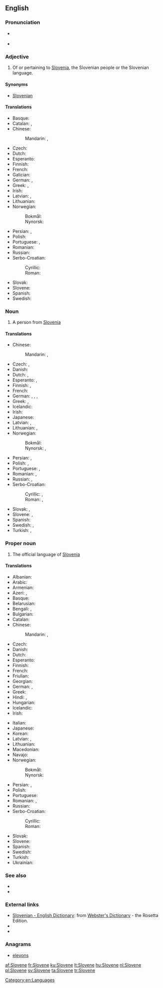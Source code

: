 {{also|slovene}}
==English==

===Pronunciation===
* {{a|UK}} {{IPA|/ˈslɘʊˌvɪin/}} {{X-SAMPA|/sl@U%vi:n/}}
* {{audio|en-us-Slovene.ogg|Audio (US)}}

===Adjective===
{{en-adj|-}}

# Of or pertaining to [[Slovenia]], the Slovenian people or the Slovenian language.

====Synonyms====
* [[Slovenian]]

====Translations====
{{trans-top|adjective}}
* Basque: {{t-|eu|esloveniar}}
* Catalan: {{t+|ca|eslovè|m}}, {{t-|ca|eslovena|f}}
* Chinese:
*: Mandarin: {{t-|cmn|斯洛文尼亞|alt=斯洛文尼亞的|sc=Hani}}, {{t-|cmn|斯洛文尼亚|tr=Sīluòwénníyà de|alt=斯洛文尼亚的|sc=Hani}}
* Czech: {{t+|cs|slovinský|m}}
* Dutch: {{t+|nl|Sloveens}}
* Esperanto: {{t+|eo|slovena}}
* Finnish: {{t+|fi|slovenialainen}}
* French: {{t+|fr|slovène|m|f}}
* Galician: {{t+|gl|esloveno|m}}
* German: {{t+|de|slowenisch}}, {{t-|de|windisch}}
* Greek: {{t+|el|σλοβενικός|m|tr=slovenikós}}, <!-- non-lemma {t+|el|σλοβενική|f}}, {{t+|el|σλοβενικό|n}} -->
* Irish: {{t-|ga|Slóivéanach}}
* Latvian: {{t-|lv|slovēņu}}, {{t-|lv|slovēnisks}}
* Lithuanian: {{t-|lt|sovėniškas|m}}
* Norwegian:
*: Bokmål: {{t+|nb|slovensk}}
*: Nynorsk: {{t+|nn|slovensk}}
{{trans-mid}}
* Persian: {{t-|fa|اسلوونیایی|tr=esluveniyâyi|sc=fa-Arab}}, {{t-|fa|اسلوونیائی|tr=esluveniyâ'i|sc=fa-Arab}}
* Polish: {{t+|pl|słoweński|m}}
* Portuguese: {{t+|pt|esloveno}}, {{t-|pt|eslovênico}}
* Romanian: {{t-|ro|sloven|m}}
* Russian: {{t+|ru|словенский|tr=slovénskij}}
* Serbo-Croatian:
*: Cyrillic: {{t-|sh|словеначки|m}}
*: Roman: {{t-|sh|slovenački|m}}
* Slovak: {{t-|sk|slovinský|m}}
* Slovene: {{t+|sl|slovenski|alt=slovénski|m}}
* Spanish: {{t+|es|esloveno}}
* Swedish: {{t+|sv|slovensk}}
{{trans-bottom}}

===Noun===
{{en-noun}}

# A person from [[Slovenia]]

====Translations====
{{trans-top|a person}}
* Chinese:
*: Mandarin: {{t-|cmn|斯洛文尼亞人|sc=Hani}}, {{t-|cmn|斯洛文尼亚人|tr=Sīluòwénníyà rén|sc=Hani}}
* Czech: {{t-|cs|Slovinec|m}}, {{t+|cs|Slovinka|f}}
* Danish: {{t-|da|slovener}}
* Dutch: {{t+|nl|Sloveen|m}}, {{t+|nl|Sloveense|f}}
* Esperanto: {{t-|eo|sloveno}}, {{t-|eo|slovenino}} {{qualifier|woman}}
* Finnish: {{t+|fi|sloveeni}}, {{t+|fi|slovenialainen}}
* French: {{t+|fr|Slovène|m|f}}
* German: {{t+|de|Slowene|m}}, {{t+|de|Slowenin|f}}, {{t-|de|Windischer|m}}, {{t-|de|Windische|f}}
* Greek: {{t-|el|Σλοβένος|m|tr=Slovénos|sc=Grek}}, {{t-|el|Σλοβένα|f|tr=Slovéna|sc=Grek}}
* Icelandic: {{t-|is|Slóveni|m}}
* Irish: {{t-|ga|Slóivéanach|m}}
* Japanese: {{t-|ja|スロベニア人|tr=Surobenia-jin|sc=Jpan}}
* Latvian: {{t-|lv|slovēnis|m}}, {{t-|lv|slovēniete|f}}
* Lithuanian: {{t+|lt|slovėnas|m}}, {{t+|lt|slovėnė|f}}
* Norwegian:
*: Bokmål: {{t-|nb|slovener|m}}
*: Nynorsk: {{t+|nn|sloven|m}}, {{t+|nn|slovenar|m}}
{{trans-mid}}
* Persian: {{t-|fa|اسلوونیایی|tr=esluveniyâyi|sc=fa-Arab}}, {{t-|fa|اسلوونیائی|tr=esluveniyâ'i|sc=fa-Arab}}
* Polish: {{t+|pl|Słoweniec|m}}, {{t+|pl|Słowenka|f}}
* Portuguese: {{t+|pt|esloveno|m}}, {{t-|pt|eslovena|f}}
* Romanian: {{t-|ro|sloven|m}}, {{t+|ro|slovenă|f}}
* Russian: {{t+|ru|словенец|m|tr=slovénec}}, {{t+|ru|словенка|f|tr=slovénka}}
* Serbo-Croatian:
*: Cyrillic: {{t-|sh|Словенац|m}}, {{t-|sh|Словенка|f}}
*: Roman: {{t-|sh|Slovenac|m}}, {{t-|sh|Slovenka|f}}
* Slovak: {{t-|sk|Slovinec|m}}, {{t-|sk|Slovinka|f}}
* Slovene: {{t-|sl|Slovenec|alt=Slovénec|m}}, {{t-|sl|Slovenka|alt=Slovénka|f}}
* Spanish: {{t+|es|esloveno|m}}
* Swedish: {{t+|sv|sloven|m}}, {{t+|sv|slovenska|f}}
* Turkish: {{t+|tr|Sloven}}, {{t+|tr|Slovenyalı}}
{{trans-bottom}}

===Proper noun===
{{wikipedia}}
{{en-proper noun}}

# The official language of [[Slovenia]]

====Translations====
{{trans-top|the language}}
* Albanian: {{t-|sq|slloven}}
* Arabic: {{t+|ar|سلوفينية|f|tr=slofiníyya|sc=Arab}}
* Armenian: {{t-|hy|սլովեներեն|tr=sloveneren|sc=Armn}}
* Azeri: {{t-|az|sloven}}, {{t-|az|sloven dili}}
* Basque: {{t+|eu|esloveniera}}
* Belarusian: {{t-|be|славенская|f|tr=slavénskaja|sc=Cyrl}}
* Bengali: {{t-|bn|স্লোভেনীয় ভাষা|tr=slobheniẏa bhasha|sc=Beng}}, {{t-|bn|স্লোভেনীয়|tr=slobheniẏa|sc=Beng}}
* Bulgarian: {{t-|bg|словенски|m|tr=slovénski|sc=Cyrl}}
* Catalan: {{t+|ca|eslovè|m}}
* Chinese:
*: Mandarin: {{t-|cmn|斯洛文尼亞語|sc=Hani}}, {{t-|cmn|斯洛文尼亚语|tr=Sīluòwénníyàyǔ|sc=Hani}}
* Czech: {{t+|cs|slovinština|f}}
* Danish: {{t-|da|slovensk}}
* Dutch: {{t+|nl|Sloveens|n}}
* Esperanto: {{t+|eo|slovena}}
* Finnish: {{t+|fi|sloveeni}}
* French: {{t+|fr|slovène|m}}
* Friulian: {{tø|fur|sloven}}
* Georgian: {{t-|ka|სლოვენური|tr=slovenuri|sc=Geor}}
* German: {{t+|de|Slowenisch|n}}, {{t-|de|Windisch|n}}
* Greek: {{t+|el|σλοβενικά|n-p|tr=sloveniká}}
* Hindi: {{t+|hi|स्लोवेनियन|tr=sloveniyan|sc=Deva}}, {{t-|hi|स्लोवेनियाई|f|tr=sloveniyā'ī|sc=Deva}}
* Hungarian: {{t+|hu|szlovén}}
* Icelandic: {{t+|is|slóvenska|f}}
* Irish: {{t-|ga|Slóivéinis|f}}
{{trans-mid}}
* Italian: {{t+|it|sloveno|m}}
* Japanese: {{t+|ja|スロベニア語|tr=Surobenia-go|sc=Jpan}}
* Korean: {{t+|ko|슬로베니아어|tr=Seullobenia-eo|sc=Kore}}
* Latvian: {{t-|lv|slovēņu}}, {{t-|lv|slovēņu valoda|f}}
* Lithuanian: {{t-|lt|slovėniškas}}
* Macedonian: {{t-|mk|словенечки|m|tr=slovénečki|sc=Cyrl}}
* Navajo: {{tø|nv|Słobíín bizaad}}
* Norwegian:
*: Bokmål: {{t+|nb|slovensk|m}}
*: Nynorsk: {{t+|nn|slovensk|m}}
* Persian: {{t-|fa|اسلوونیایی|tr=esluveniyâyi|sc=fa-Arab}}, {{t-|fa|اسلوونیائی|tr=esluveniyâ'i|sc=fa-Arab}}
* Polish: {{t+|pl|słoweński}}
* Portuguese: {{t+|pt|esloveno|m}}
* Romanian: {{t+|ro|slovenă|f}}, {{t-|ro|limba slovenă|f}}
* Russian: {{t+|ru|словенский|m|tr=slovénskij|sc=Cyrl}}
* Serbo-Croatian:
*: Cyrillic: {{t-|sh|словеначки|m}}
*: Roman: {{t-|sh|slovenački|m}}
* Slovak: {{t-|sk|slovinčina|f}}
* Slovene: {{t+|sl|slovenščina|alt=slovénščina|f}}
* Spanish: {{t+|es|esloveno|m}}
* Swedish: {{t+|sv|slovenska}}
* Turkish: {{t+|tr|Slovence}}
* Ukrainian: {{t+|uk|словенська|f|tr=slovéns'ka|sc=Cyrl}}
{{trans-bottom}}

===See also===
* {{langcat}}
* {{langlist}}

===External links===
* [http://www.websters-online-dictionary.org/definition/Slovene-english/ Slovenian - English Dictionary]: from [http://www.websters-online-dictionary.org/ Webster's Dictionary] - the Rosetta Edition.
* {{ISO 639|3code=slv|1code=sl}}
* {{ethnologue|code=slv}}

===Anagrams===
* [[elevons#English|elevons]]

[[Category:en:Languages]]

[[af:Slovene]]
[[fr:Slovene]]
[[ku:Slovene]]
[[lt:Slovene]]
[[hu:Slovene]]
[[nl:Slovene]]
[[pl:Slovene]]
[[sv:Slovene]]
[[ta:Slovene]]
[[tr:Slovene]]